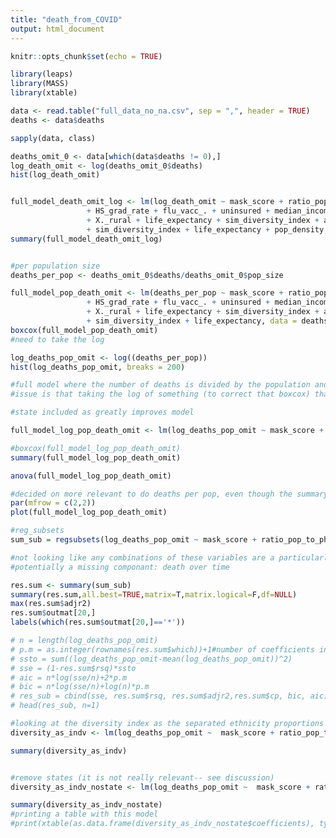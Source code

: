 ```yaml
---
title: "death_from_COVID"
output: html_document
---
```


```r
knitr::opts_chunk$set(echo = TRUE)
```


```r

library(leaps)
library(MASS)
library(xtable)
```

```r
data <- read.table("full_data_no_na.csv", sep = ",", header = TRUE)
deaths <- data$deaths

sapply(data, class)

deaths_omit_0 <- data[which(data$deaths != 0),]
log_death_omit <- log(deaths_omit_0$deaths)
hist(log_death_omit)


full_model_death_omit_log <- lm(log_death_omit ~ mask_score + ratio_pop_to_physician + unemploy_rate 
                 + HS_grad_rate + flu_vacc_. + uninsured + median_income + pop_size 
                 + X._rural + life_expectancy + sim_diversity_index + area + X._democrat 
                 + sim_diversity_index + life_expectancy + pop_density, data = deaths_omit_0)
summary(full_model_death_omit_log)


#per population size
deaths_per_pop <- deaths_omit_0$deaths/deaths_omit_0$pop_size

full_model_pop_death_omit <- lm(deaths_per_pop ~ mask_score + ratio_pop_to_physician + unemploy_rate
                 + HS_grad_rate + flu_vacc_. + uninsured + median_income 
                 + X._rural + life_expectancy + sim_diversity_index + area + X._democrat
                 + sim_diversity_index + life_expectancy, data = deaths_omit_0)
boxcox(full_model_pop_death_omit)
#need to take the log
```

```r
log_deaths_pop_omit <- log((deaths_per_pop))
hist(log_deaths_pop_omit, breaks = 200)

#full model where the number of deaths is divided by the population and zeros are omitted.
#issue is that taking the log of something (to correct that boxcox) that is between 0 and 1 will lead to negative response variables. 

#state included as greatly improves model

full_model_log_pop_death_omit <- lm(log_deaths_pop_omit ~ mask_score + ratio_pop_to_physician + unemploy_rate + HS_grad_rate + flu_vacc_. + uninsured + median_income + X._rural + life_expectancy + sim_diversity_index + area + X._democrat + sim_diversity_index + life_expectancy+factor(state), data = deaths_omit_0)

#boxcox(full_model_log_pop_death_omit)
summary(full_model_log_pop_death_omit)

anova(full_model_log_pop_death_omit)

#decided on more relevant to do deaths per pop, even though the summary is less good. This model omits those places where there were 0 deaths (consider, not all counties have hospitals where someone in critical care would go to die... ) 
par(mfrow = c(2,2))
plot(full_model_log_pop_death_omit)
```

```r
#reg_subsets
sum_sub = regsubsets(log_deaths_pop_omit ~ mask_score + ratio_pop_to_physician + unemploy_rate + HS_grad_rate + flu_vacc_. + uninsured + median_income + X._rural + life_expectancy + sim_diversity_index + area + X._democrat + sim_diversity_index + life_expectancy+factor(state), data = deaths_omit_0,nvmax=20, nbest=1, method='forward')

#not looking like any combinations of these variables are a particularly good predictor of covid death. 
#potentially a missing componant: death over time

res.sum <- summary(sum_sub)
summary(res.sum,all.best=TRUE,matrix=T,matrix.logical=F,df=NULL)
max(res.sum$adjr2)
res.sum$outmat[20,]
labels(which(res.sum$outmat[20,]=='*'))

# n = length(log_deaths_pop_omit)
# p.m = as.integer(rownames(res.sum$which))+1#number of coefficients in each model: p
# ssto = sum((log_deaths_pop_omit-mean(log_deaths_pop_omit))^2)
# sse = (1-res.sum$rsq)*ssto
# aic = n*log(sse/n)+2*p.m
# bic = n*log(sse/n)+log(n)*p.m
# res_sub = cbind(sse, res.sum$rsq, res.sum$adjr2,res.sum$cp, bic, aic)
# head(res_sub, n=1)

```



```r
#looking at the diversity index as the separated ethnicity proportions in each county
diversity_as_indv <- lm(log_deaths_pop_omit ~  mask_score + ratio_pop_to_physician + unemploy_rate + HS_grad_rate + flu_vacc_. + uninsured + median_income + X._rural + life_expectancy + sim_diversity_index + area + X._democrat + sim_diversity_index + life_expectancy+factor(state) +  non_hispanic_african_american + american_indian + asian + native_hawaiian + hispanic + non_hispanic_white, data = deaths_omit_0)

summary(diversity_as_indv)


#remove states (it is not really relevant-- see discussion)
diversity_as_indv_nostate <- lm(log_deaths_pop_omit ~  mask_score + ratio_pop_to_physician + unemploy_rate + HS_grad_rate + flu_vacc_. + uninsured + median_income + X._rural + life_expectancy + sim_diversity_index + area + X._democrat + sim_diversity_index + life_expectancy+  non_hispanic_african_american + american_indian + asian + native_hawaiian + hispanic + non_hispanic_white, data = deaths_omit_0)

summary(diversity_as_indv_nostate)
#printing a table with this model
#print(xtable(as.data.frame(diversity_as_indv_nostate$coefficients), type = "latex"))
```








